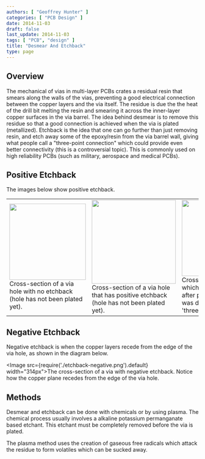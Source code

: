 ```yaml
---
authors: [ "Geoffrey Hunter" ]
categories: [ "PCB Design" ]
date: 2014-11-03
draft: false
last_update: 2014-11-03
tags: [ "PCB", "design" ]
title: "Desmear And Etchback"
type: page
---
```


## Overview

The mechanical of vias in multi-layer PCBs crates a residual resin that smears along the walls of the vias, preventing a good electrical connection between the copper layers and the via itself. The residue is due the the heat of the drill bit melting the resin and smearing it across the inner-layer copper surfaces in the via barrel. The idea behind desmear is to remove this residue so that a good connection is achieved when the via is plated (metallized). Etchback is the idea that one can go further than just removing resin, and etch away some of the epoxy/resin from the via barrel wall, giving what people call a "three-point connection" which could provide even better connectivity (this is a controversial topic). This is commonly used on high reliability PCBs (such as military, aerospace and medical PCBs).

## Positive Etchback

The images below show positive etchback.

<table>
  <tbody>
    <tr>
      <td><Image src={require('./etchback-none.png').default} width="200px">Cross-section of a via hole with no etchback (hole has not been plated yet).</Image></td>
      <td><Image src={require('./etchback-before-plating.png').default} width="220px">Cross-section of a via hole that has positive etchback (hole has not been plated yet).</Image></td>
      <td><Image src={require('./etchback-after-plating.png').default} width="200px">Cross-section of a via which has been plated after positive etchback was done, notice the 'three-point connection'.</Image></td>
    </tr>
  </tbody>
</table>

## Negative Etchback

Negative etchback is when the copper layers recede from the edge of the via hole, as shown in the diagram below.

<Image src={require('./etchback-negative.png').default} width="314px">The cross-section of a via with negative etchback. Notice how the copper plane recedes from the edge of the via hole.</Image>

## Methods

Desmear and etchback can be done with chemicals or by using plasma. The chemical process usually involves a alkaline potassium permanganate based etchant. This etchant must be completely removed before the via is plated.

The plasma method uses the creation of gaseous free radicals which attack the residue to form volatiles which can be sucked away.
